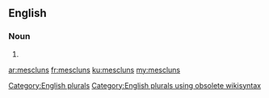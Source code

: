 ==English==

===Noun===
{{head|en}}

# {{plural of|mesclun}}

[[Category:English plurals]][[Category:English plurals using obsolete wikisyntax]]

[[ar:mescluns]]
[[fr:mescluns]]
[[ku:mescluns]]
[[my:mescluns]]
